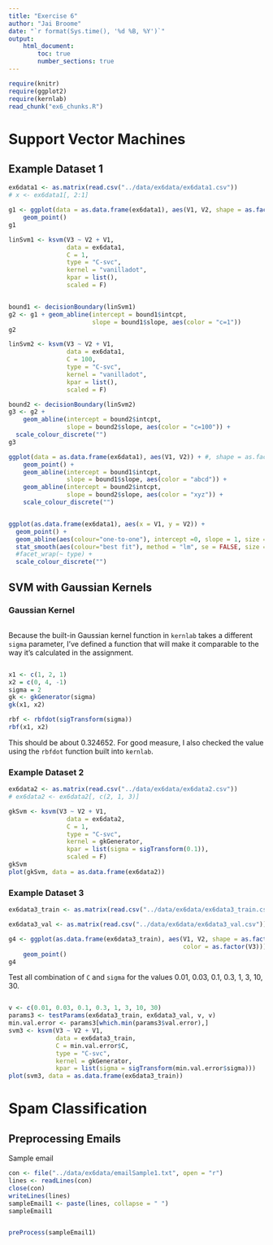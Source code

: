 ```yaml
---
title: "Exercise 6"
author: "Jai Broome"
date: "`r format(Sys.time(), '%d %B, %Y')`"
output: 
    html_document:
        toc: true
        number_sections: true
---
```


```r
require(knitr)
require(ggplot2)
require(kernlab)
read_chunk("ex6_chunks.R")
```

# Support Vector Machines

## Example Dataset 1

```r
ex6data1 <- as.matrix(read.csv("../data/ex6data/ex6data1.csv"))
# x <- ex6data1[, 2:1]
```

```r
g1 <- ggplot(data = as.data.frame(ex6data1), aes(V1, V2, shape = as.factor(V3))) + 
    geom_point()
g1
```

```r
linSvm1 <- ksvm(V3 ~ V2 + V1, 
                data = ex6data1, 
                C = 1,
                type = "C-svc",
                kernel = "vanilladot", 
                kpar = list(),
                scaled = F)
```

```r
```

```r
bound1 <- decisionBoundary(linSvm1)
g2 <- g1 + geom_abline(intercept = bound1$intcpt, 
                       slope = bound1$slope, aes(color = "c=1"))
g2

linSvm2 <- ksvm(V3 ~ V2 + V1,
                data = ex6data1,
                C = 100,
                type = "C-svc",
                kernel = "vanilladot", 
                kpar = list(),
                scaled = F)

bound2 <- decisionBoundary(linSvm2)
g3 <- g2 + 
    geom_abline(intercept = bound2$intcpt, 
                slope = bound2$slope, aes(color = "c=100")) +
  scale_colour_discrete("") 
g3
```

```r
ggplot(data = as.data.frame(ex6data1), aes(V1, V2)) + #, shape = as.factor(V3)
    geom_point() +
    geom_abline(intercept = bound1$intcpt, 
                slope = bound1$slope, aes(color = "abcd")) +
    geom_abline(intercept = bound2$intcpt, 
                slope = bound2$slope, aes(color = "xyz")) +
    scale_colour_discrete("") 


ggplot(as.data.frame(ex6data1), aes(x = V1, y = V2)) +
  geom_point() + 
  geom_abline(aes(colour="one-to-one"), intercept =0, slope = 1, size = 1) +
  stat_smooth(aes(colour="best fit"), method = "lm", se = FALSE, size = 1) + 
  #facet_wrap(~ type) +
  scale_colour_discrete("")
```


## SVM with Gaussian Kernels

### Gaussian Kernel

```r
```

Because the built-in Gaussian kernel function in `kernlab` takes a different `sigma` parameter, I've defined a function that will make it comparable to the way it's calculated in the assignment.

```r
```

```r
x1 <- c(1, 2, 1)
x2 = c(0, 4, -1)
sigma = 2
gk <- gkGenerator(sigma)
gk(x1, x2)

rbf <- rbfdot(sigTransform(sigma))
rbf(x1, x2)
```

This should be about 0.324652. For good measure, I also checked the value using the `rbfdot` function built into `kernlab`.

### Example Dataset 2

```r
ex6data2 <- as.matrix(read.csv("../data/ex6data/ex6data2.csv"))
# ex6data2 <- ex6data2[, c(2, 1, 3)]
```

```r
gkSvm <- ksvm(V3 ~ V2 + V1,
                data = ex6data2,
                C = 1,
                type = "C-svc",
                kernel = gkGenerator, 
                kpar = list(sigma = sigTransform(0.1)),
                scaled = F)
gkSvm
plot(gkSvm, data = as.data.frame(ex6data2))
```

### Example Dataset 3

```r
ex6data3_train <- as.matrix(read.csv("../data/ex6data/ex6data3_train.csv"))

ex6data3_val <- as.matrix(read.csv("../data/ex6data/ex6data3_val.csv"))

```

```r
g4 <- ggplot(as.data.frame(ex6data3_train), aes(V1, V2, shape = as.factor(V3),
                                                color = as.factor(V3))) +
    geom_point()
g4
```

Test all combination of `C` and `sigma` for the values 0.01, 0.03, 0.1, 0.3, 1, 3, 10, 30.

```r
```

```r
v <- c(0.01, 0.03, 0.1, 0.3, 1, 3, 10, 30)
params3 <- testParams(ex6data3_train, ex6data3_val, v, v)
min.val.error <- params3[which.min(params3$val.error),]
svm3 <- ksvm(V3 ~ V2 + V1,
             data = ex6data3_train,
             C = min.val.error$C,
             type = "C-svc",
             kernel = gkGenerator,
             kpar = list(sigma = sigTransform(min.val.error$sigma)))
plot(svm3, data = as.data.frame(ex6data3_train))
```

# Spam Classification

## Preprocessing Emails

Sample email

```r
con <- file("../data/ex6data/emailSample1.txt", open = "r")
lines <- readLines(con)
close(con)
writeLines(lines)
sampleEmail1 <- paste(lines, collapse = " ")
sampleEmail1
```

```r
```









```r
preProcess(sampleEmail1)
```

